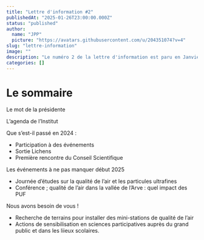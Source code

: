 ```yaml
---
title: "Lettre d'information #2"
publishedAt: "2025-01-26T23:00:00.000Z"
status: "published"
author:
  name: "JPP"
  picture: "https://avatars.githubusercontent.com/u/204351074?v=4"
slug: "lettre-information"
image: ""
description: "Le numéro 2 de la lettre d'information est paru en Janvier 2025"
categories: []
---
```


# **Le sommaire**

Le mot de la présidente

L’agenda de l’Institut

Que s’est-il passé en 2024 :

- Participation à des événements
- Sortie Lichens
- Première rencontre du Conseil Scientifique

Les événements à ne pas manquer début 2025

- Journée d’études sur la qualité de l’air et les particules ultrafines
- Conférence ; qualité de l’air dans la vallée de l’Arve : quel impact des PUF

Nous avons besoin de vous !

- Recherche de terrains pour installer des mini-stations de qualité de l’air
- Actions de sensibilisation en sciences participatives auprès du grand public et dans les liieux scolaires.